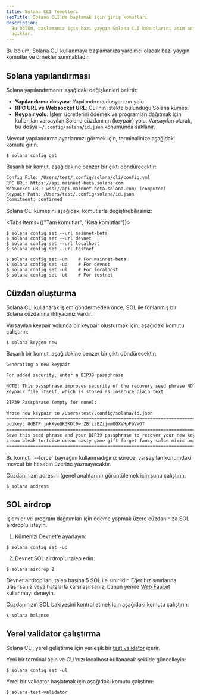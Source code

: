 ```yaml
---
title: Solana CLI Temelleri
seoTitle: Solana CLI'da başlamak için giriş komutları
description:
  Bu bölüm, başlamanız için bazı yaygın Solana CLI komutlarını adım adım
  açıklar.
---
```


Bu bölüm, Solana CLI kullanmaya başlamanıza yardımcı olacak bazı yaygın komutlar
ve örnekler sunmaktadır.

## Solana yapılandırması

Solana yapılandırmanız aşağıdaki değişkenleri belirtir:

- **Yapılandırma dosyası**: Yapılandırma dosyanızın yolu
- **RPC URL ve Websocket URL**: CLI'nin istekte bulunduğu Solana kümesi
- **Keypair yolu**: İşlem ücretlerini ödemek ve programları dağıtmak için
  kullanılan varsayılan Solana cüzdanının (keypair) yolu. Varsayılan olarak, bu
  dosya `~/.config/solana/id.json` konumunda saklanır.

Mevcut yapılandırma ayarlarınızı görmek için, terminalinize aşağıdaki komutu
girin.

```terminal
$ solana config get
```

Başarılı bir komut, aşağıdakine benzer bir çıktı döndürecektir:

```txt title="Example output"
Config File: /Users/test/.config/solana/cli/config.yml
RPC URL: https://api.mainnet-beta.solana.com
WebSocket URL: wss://api.mainnet-beta.solana.com/ (computed)
Keypair Path: /Users/test/.config/solana/id.json
Commitment: confirmed
```

Solana CLI kümesini aşağıdaki komutlarla değiştirebilirsiniz:

<Tabs items={["Tam komutlar", "Kısa komutlar"]}>

<Tab value="Tam komutlar">

```terminal
$ solana config set --url mainnet-beta
$ solana config set --url devnet
$ solana config set --url localhost
$ solana config set --url testnet
```

</Tab>
<Tab value="Kısa komutlar">

```terminal
$ solana config set -um    # For mainnet-beta
$ solana config set -ud    # For devnet
$ solana config set -ul    # For localhost
$ solana config set -ut    # For testnet
```

</Tab>
</Tabs>

## Cüzdan oluşturma

Solana CLI kullanarak işlem göndermeden önce, SOL ile fonlanmış bir Solana
cüzdanına ihtiyacınız vardır.

Varsayılan keypair yolunda bir keypair oluşturmak için, aşağıdaki komutu
çalıştırın:

```terminal
$ solana-keygen new
```

Başarılı bir komut, aşağıdakine benzer bir çıktı döndürecektir:

```txt title="Example output"
Generating a new keypair

For added security, enter a BIP39 passphrase

NOTE! This passphrase improves security of the recovery seed phrase NOT the
keypair file itself, which is stored as insecure plain text

BIP39 Passphrase (empty for none):

Wrote new keypair to /Users/test/.config/solana/id.json
===========================================================================
pubkey: 8dBTPrjnkXyuQK3KDt9wrZBfizEZijmmUQXVHpFbVwGT
===========================================================================
Save this seed phrase and your BIP39 passphrase to recover your new keypair:
cream bleak tortoise ocean nasty game gift forget fancy salon mimic amazing
===========================================================================
```

<Callout type="info">
  Bu komut, `--force` bayrağını kullanmadığınız sürece, varsayılan konumdaki
  mevcut bir hesabın üzerine yazmayacaktır.
</Callout>

Cüzdanınızın adresini (genel anahtarını) görüntülemek için şunu çalıştırın:

```terminal
$ solana address
```

## SOL airdrop

İşlemler ve program dağıtımları için ödeme yapmak üzere cüzdanınıza SOL
airdrop'u isteyin.

1. Kümenizi Devnet'e ayarlayın:

```terminal
$ solana config set -ud
```

2. Devnet SOL airdrop'u talep edin:

```terminal
$ solana airdrop 2
```

<Callout>

Devnet airdrop'ları, talep başına 5 SOL ile sınırlıdır. Eğer hız sınırlarına
ulaşırsanız veya hatalarla karşılaşırsanız, bunun yerine
[Web Faucet](https://faucet.solana.com) kullanmayı deneyin.

</Callout>

Cüzdanınızın SOL bakiyesini kontrol etmek için aşağıdaki komutu çalıştırın:

```terminal
$ solana balance
```

## Yerel validator çalıştırma

Solana CLI, yerel geliştirme için yerleşik bir
[test validator](https://docs.anza.xyz/cli/examples/test-validator) içerir.

Yeni bir terminal açın ve CLI'nızı localhost kullanacak şekilde güncelleyin:

```terminal
$ solana config set -ul
```

Yerel bir validator başlatmak için aşağıdaki komutu çalıştırın:

```terminal
$ solana-test-validator
```
